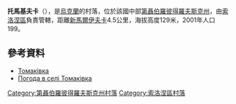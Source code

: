{{coord|48|6|41|N|34|19|31|E|scale:30000_region:UA|display=title}}

'''托馬基夫卡'''（{{lang-uk|Томаківка}}），是[[烏克蘭|烏克蘭]]的村落，位於該國中部[[第聶伯羅彼得羅夫斯克州|第聶伯羅彼得羅夫斯克州]]，由[[索洛涅區|索洛涅區]]負責管轄，距離[[新馬爾伊夫卡_(索洛涅區)|新馬爾伊夫卡]]4.5公里，海拔高度129米，2001年人口199。

==參考資料==
* [http://gska2.rada.gov.ua/pls/z7502/A005?rdat1=06.12.2007&rf7571=6466 Томаківка]{{dead link|date=2018年3月 |bot=InternetArchiveBot |fix-attempted=yes }}
* [http://weather.in.ua/ua/dnepropetrovskaja/26257 Погода в селі Томаківка] {{Wayback|url=http://weather.in.ua/ua/dnepropetrovskaja/26257 |date=20111221025754 }}

{{DEFAULTSORT:Томаківка}}
[[Category:第聶伯羅彼得羅夫斯克州村落|Category:第聶伯羅彼得羅夫斯克州村落]]
[[Category:索洛涅區村落|Category:索洛涅區村落]]


{{Dnipropetrovsk-geo-stub}}